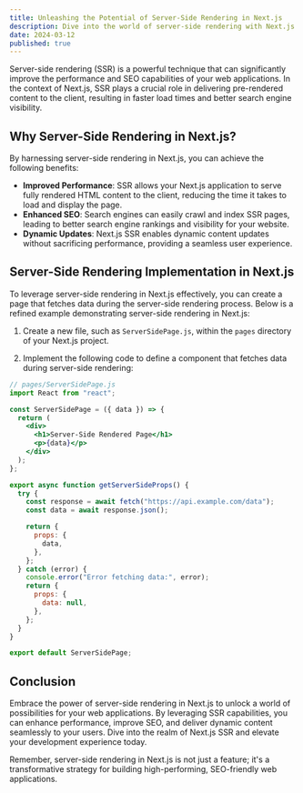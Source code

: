 ```yaml
---
title: Unleashing the Potential of Server-Side Rendering in Next.js
description: Dive into the world of server-side rendering with Next.js for enhanced performance and SEO benefits
date: 2024-03-12
published: true
---
```


Server-side rendering (SSR) is a powerful technique that can significantly improve the performance and SEO capabilities of your web applications. In the context of Next.js, SSR plays a crucial role in delivering pre-rendered content to the client, resulting in faster load times and better search engine visibility.

## Why Server-Side Rendering in Next.js?

By harnessing server-side rendering in Next.js, you can achieve the following benefits:

- **Improved Performance**: SSR allows your Next.js application to serve fully rendered HTML content to the client, reducing the time it takes to load and display the page.
- **Enhanced SEO**: Search engines can easily crawl and index SSR pages, leading to better search engine rankings and visibility for your website.
- **Dynamic Updates**: Next.js SSR enables dynamic content updates without sacrificing performance, providing a seamless user experience.

## Server-Side Rendering Implementation in Next.js

To leverage server-side rendering in Next.js effectively, you can create a page that fetches data during the server-side rendering process. Below is a refined example demonstrating server-side rendering in Next.js:

1. Create a new file, such as `ServerSidePage.js`, within the `pages` directory of your Next.js project.

2. Implement the following code to define a component that fetches data during server-side rendering:

```jsx {4} showLineNumbers
// pages/ServerSidePage.js
import React from "react";

const ServerSidePage = ({ data }) => {
  return (
    <div>
      <h1>Server-Side Rendered Page</h1>
      <p>{data}</p>
    </div>
  );
};

export async function getServerSideProps() {
  try {
    const response = await fetch("https://api.example.com/data");
    const data = await response.json();

    return {
      props: {
        data,
      },
    };
  } catch (error) {
    console.error("Error fetching data:", error);
    return {
      props: {
        data: null,
      },
    };
  }
}

export default ServerSidePage;
```

## Conclusion

Embrace the power of server-side rendering in Next.js to unlock a world of possibilities for your web applications. By leveraging SSR capabilities, you can enhance performance, improve SEO, and deliver dynamic content seamlessly to your users. Dive into the realm of Next.js SSR and elevate your development experience today.

<Callout type="default">
  Remember, server-side rendering in Next.js is not just a feature; it's a
  transformative strategy for building high-performing, SEO-friendly web
  applications.
</Callout>
